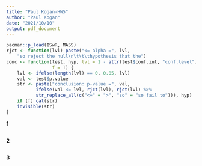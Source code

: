 ```yaml
---
title: "Paul Kogan-HW5"
author: "Paul Kogan"
date: "2021/10/10"
output: pdf_document
---
```

```r
pacman::p_load(ISwR, MASS)
rjct <- function(lvl) paste("<= alpha =", lvl,
    "so reject the null\n\t\t\thypothesis that the")
conc <- function(test, hyp, lvl = 1 - attr(test$conf.int, "conf.level"),
                 f = T) {
    lvl <- ifelse(length(lvl) == 0, 0.05, lvl)
    val <- test$p.value
    str <- paste("conclusion: p-value =", val,
           ifelse(val <= lvl, rjct(lvl), rjct(lvl) %>%
           str_replace_all(c("<=" = ">", "so" = "so fail to"))), hyp)
    if (f) cat(str)
    invisible(str)
}
```
**1**
```r

```
**2**
```r

```
**3**
```r

```